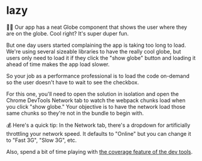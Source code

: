 # lazy

👨‍💼 Our app has a neat Globe component that shows the user where they are on the
globe. Cool right? It's super duper fun.

But one day users started complaining the app is taking too long to load. We're
using several sizeable libraries to have the really cool globe, but users only
need to load it if they click the "show globe" button and loading it ahead of
time makes the app load slower.

So your job as a performance professional is to load the code on-demand so the
user doesn't have to wait to see the checkbox.

For this one, you'll need to open the solution in isolation and open the Chrome
DevTools Network tab to watch the webpack chunks load when you click "show
globe." Your objective is to have the network load those same chunks so they're
not in the bundle to begin with.

💰 Here's a quick tip: In the Network tab, there's a dropdown for artificially
throttling your network speed. It defaults to "Online" but you can change it to
"Fast 3G", "Slow 3G", etc.

Also, spend a bit of time playing with
[the coverage feature of the dev tools](https://developer.chrome.com/docs/devtools/coverage).
